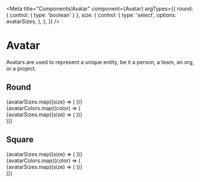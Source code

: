 
<Meta
  title="Components/Avatar"
  component={Avatar}
  argTypes={{
    round: { control: { type: 'boolean' } },
    size: {
      control: {
        type: 'select',
        options: avatarSizes,
      },
    },
  }}
/>

# Avatar

Avatars are used to represent a unique entity, be it a person, a team, an org, or a project.

<Canvas>
  <Story story={Person} />
</Canvas>

<ArgsTable of={Avatar} story="^" />

## Round

<Canvas>
  <div className="flex gap-8">
    <div className="flex flex-col gap-4">
      {avatarSizes.map((size) => (
        <Avatar
          size={size}
          name="Colossal Cave Adventure"
          src="http://placekitten.com/500/500"
          round
        />
      ))}
    </div>
    {avatarColors.map((color) => (
      <div className="flex flex-col gap-4">
        {avatarSizes.map((size) => (
          <Avatar size={size} name="Cameron Howe" color={color} round />
        ))}
      </div>
    ))}
  </div>
</Canvas>

## Square

<Canvas>
  <div className="flex gap-8">
    <div className="flex flex-col gap-4">
      {avatarSizes.map((size) => (
        <Avatar
          size={size}
          name="Colossal Cave Adventure"
          src="http://placekitten.com/500/500"
        />
      ))}
    </div>
    {avatarColors.map((color) => (
      <div className="flex flex-col gap-4">
        {avatarSizes.map((size) => (
          <Avatar size={size} name="Cameron Howe" color={color} />
        ))}
      </div>
    ))}
  </div>
</Canvas>
